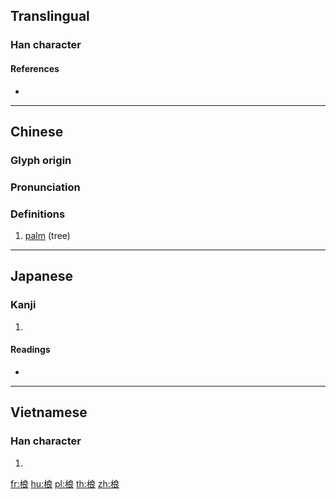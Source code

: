 {{character info/new}}
==Translingual==

===Han character===
{{Han char|rn=75|rad=木|as=07|sn=11|four=43932|canj=DIAV|ids=⿰木良}}

====References====
* {{Han ref|kx=0527.140|dkj=14815|dj=0916.070|hdz=21221.040|uh=6879|ud=26745|bh=D5B0|bd=54704}}

----

==Chinese==
{{zh-forms}}

===Glyph origin===
{{Han etym}}

===Pronunciation===
{{zh-pron
|m=láng
|c=long4
|mc=y
|oc=y
|ma=
|cat=n
}}

===Definitions===
{{zh-hanzi}}

# [[palm]] (tree)

----

==Japanese==

===Kanji===
{{ja-kanji|grade=|rs=木07}}

# {{defn|lang=ja|sort=木07}}

====Readings====
* {{ja-readings|on=[[ろう]] (rō)|kun=}}

----

==Vietnamese==

===Han character===
{{vi-hantu|[[lang]]|rs=木07}}

# {{defn|lang=vi|sort=木07}}

[[fr:桹]]
[[hu:桹]]
[[pl:桹]]
[[th:桹]]
[[zh:桹]]